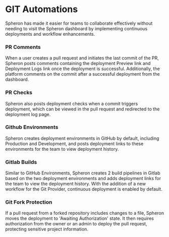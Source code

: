 # GIT Automations

Spheron has made it easier for teams to collaborate effectively without needing to visit the Spheron dashboard by implementing continuous deployments and workflow enhancements.

### PR Comments
When a user creates a pull request and initiates the last commit of the PR, Spheron posts comments containing the deployment Preview link and Deployment Logs link once the deployment is successful.
Additionally, the platform comments on the commit after a successful deployment from the dashboard.

### PR Checks
Spheron also posts deployment checks when a commit triggers deployment, which can be viewed in the pull request and redirected to the deployment log page.

### Github Environments
Spheron creates deployment environments in GitHub by default, including Production and Development, and posts deployment links to these environments for the team to view deployment history.

### Gitlab Builds
Similar to GitHub Environments, Spheron creates 2 build pipelines in Gitlab based on the two deployment environments and adds deployment links for the team to view the deployment history. With the addition of a new workflow for the Git Provider, continuous deployment is enabled by default.

### Git Fork Protection
If a pull request from a forked repository includes changes to a file, Spheron moves the deployment to 'Awaiting Authorization' state. It then requires authorization from the owner or an admin to deploy the pull request, protecting sensitive project information.

